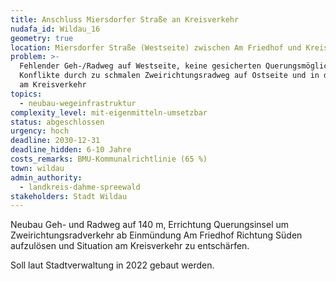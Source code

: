 ```yaml
---
title: Anschluss Miersdorfer Straße an Kreisverkehr
nudafa_id: Wildau_16
geometry: true
location: Miersdorfer Straße (Westseite) zwischen Am Friedhof und Kreisverkehr
problem: >-
  Fehlender Geh-/Radweg auf Westseite, keine gesicherten Querungsmöglichkeiten,
  Konflikte durch zu schmalen Zweirichtungsradweg auf Ostseite und in der Folge
  am Kreisverkehr
topics:
  - neubau-wegeinfrastruktur
complexity_level: mit-eigenmitteln-umsetzbar
status: abgeschlossen
urgency: hoch
deadline: 2030-12-31
deadline_hidden: 6-10 Jahre
costs_remarks: BMU-Kommunalrichtlinie (65 %)
town: wildau
admin_authority:
  - landkreis-dahme-spreewald
stakeholders: Stadt Wildau
---
```

Neubau Geh- und Radweg auf 140 m, Errichtung Querungsinsel um Zweirichtungsradverkehr ab Einmündung Am Friedhof Richtung Süden aufzulösen und Situation am Kreisverkehr zu entschärfen.

Soll laut Stadtverwaltung in 2022 gebaut werden.
